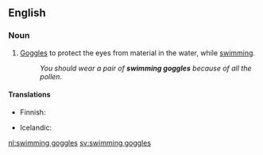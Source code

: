 ==English==

===Noun===
{{en-plural noun|head=[[swimming]] [[goggles]]}}

# [[goggles|Goggles]] to protect the eyes from material in the water, while [[swim]]ming.
#: ''You should wear a pair of '''swimming goggles''' because of all the pollen.''

====Translations====
{{trans-top|goggles for protecting the eyes in the water}}
* Finnish: {{t|fi|uimalasit}}
{{trans-mid}}
* Icelandic: {{t+|is|sundgleraugu|n-p}}
{{trans-bottom}}

[[nl:swimming goggles]]
[[sv:swimming goggles]]